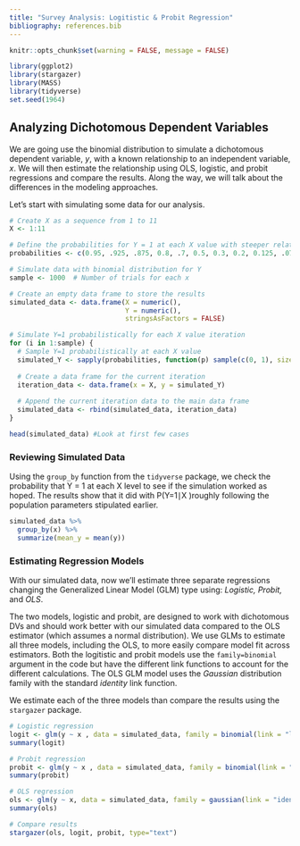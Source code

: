 ```yaml
---
title: "Survey Analysis: Logitistic & Probit Regression"
bibliography: references.bib
---
```


```r
knitr::opts_chunk$set(warning = FALSE, message = FALSE)

library(ggplot2)
library(stargazer)
library(MASS)
library(tidyverse)
set.seed(1964)

```

## Analyzing Dichotomous Dependent Variables

We are going use the binomial distribution to simulate a dichotomous dependent variable, _y_, with a known relationship to an independent variable, _x_. We will then estimate the relationship using OLS, logistic, and probit regressions and compare the results. Along the way, we will talk about the differences in the modeling approaches. 

Let's start with simulating some data for our analysis.

```r
# Create X as a sequence from 1 to 11
X <- 1:11

# Define the probabilities for Y = 1 at each X value with steeper relationship in middle and flatter at edges
probabilities <- c(0.95, .925, .875, 0.8, .7, 0.5, 0.3, 0.2, 0.125, .075, 0.05)

# Simulate data with binomial distribution for Y
sample <- 1000  # Number of trials for each x 

# Create an empty data frame to store the results
simulated_data <- data.frame(X = numeric(),
                             Y = numeric(),
                             stringsAsFactors = FALSE)

# Simulate Y=1 probabilistically for each X value iteration
for (i in 1:sample) {
  # Sample Y=1 probabilistically at each X value
  simulated_Y <- sapply(probabilities, function(p) sample(c(0, 1), size = 1, prob = c(1 - p, p))) #Probabilistically draw 1 | 0 at the specified probability level 
  
  # Create a data frame for the current iteration
  iteration_data <- data.frame(x = X, y = simulated_Y)
  
  # Append the current iteration data to the main data frame
  simulated_data <- rbind(simulated_data, iteration_data)
}

head(simulated_data) #Look at first few cases 

```
### Reviewing Simulated Data

Using the `group_by` function from the `tidyverse` package, we check the probability that Y = 1 at each X level to see if the simulation worked as hoped. The results show that it did with P(Y=1∣X )roughly following the population parameters stipulated earlier.

```r
simulated_data %>%
  group_by(x) %>%
  summarize(mean_y = mean(y))

```
### Estimating Regression Models

With our simulated data, now we'll estimate three separate regressions changing the Generalized Linear Model (GLM) type using: _Logistic, Probit,_ and _OLS_.

The two models, logistic and probit, are designed to work with dichotomous DVs and should work better with our simulated data compared to the OLS estimator (which assumes a normal distribution). We use GLMs to estimate all three models, including the OLS, to more easily compare model fit across estimators. Both the logitistic and probit models use the `family=binomial` argument in the code but have the different link functions to account for the different calculations. The OLS GLM model uses the _Gaussian_ distribution family with the standard _identity_ link function.

We estimate each of the three models than compare the results using the `stargazer` package. 

```r
# Logistic regression
logit <- glm(y ~ x , data = simulated_data, family = binomial(link = "logit"))
summary(logit)

# Probit regression
probit <- glm(y ~ x , data = simulated_data, family = binomial(link = "probit"))
summary(probit)

# OLS regression
ols <- glm(y ~ x, data = simulated_data, family = gaussian(link = "identity"))
summary(ols)

# Compare results
stargazer(ols, logit, probit, type="text")
```




